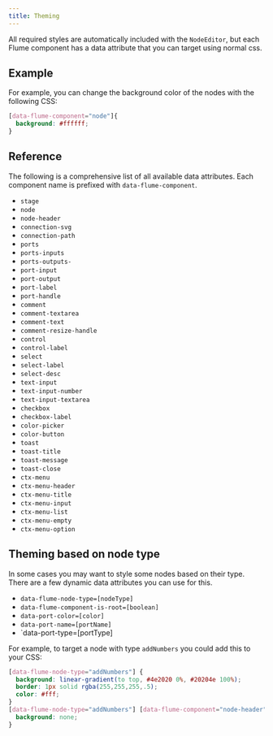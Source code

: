 ```yaml
---
title: Theming
---
```


All required styles are automatically included with the `NodeEditor`, but each Flume component has a data attribute that you can target using normal css.

## Example

For example, you can change the background color of the nodes with the following CSS:

```css
[data-flume-component="node"]{
  background: #ffffff;
}
```

## Reference

The following is a comprehensive list of all available data attributes. Each component name is prefixed with `data-flume-component`.

- `stage`
- `node`
- `node-header`
- `connection-svg`
- `connection-path`
- `ports`
- `ports-inputs`
- `ports-outputs-`
- `port-input`
- `port-output`
- `port-label`
- `port-handle`
- `comment`
- `comment-textarea`
- `comment-text`
- `comment-resize-handle`
- `control`
- `control-label`
- `select`
- `select-label`
- `select-desc`
- `text-input`
- `text-input-number`
- `text-input-textarea`
- `checkbox`
- `checkbox-label`
- `color-picker`
- `color-button`
- `toast`
- `toast-title`
- `toast-message`
- `toast-close`
- `ctx-menu`
- `ctx-menu-header`
- `ctx-menu-title`
- `ctx-menu-input`
- `ctx-menu-list`
- `ctx-menu-empty`
- `ctx-menu-option`

## Theming based on node type

In some cases you may want to style some nodes based on their type. There are a few dynamic data attributes you can use for this.

- `data-flume-node-type=[nodeType]` 
- `data-flume-component-is-root=[boolean]`
- `data-port-color=[color]`
- `data-port-name=[portName]`
- `data-port-type=[portType]

For example, to target a node with type `addNumbers` you could add this to your CSS:

```css
[data-flume-node-type="addNumbers"] {
  background: linear-gradient(to top, #4e2020 0%, #20204e 100%);
  border: 1px solid rgba(255,255,255,.5);
  color: #fff;
}
[data-flume-node-type="addNumbers"] [data-flume-component="node-header"] {
  background: none;
}
```


<DynamicThemingExample />